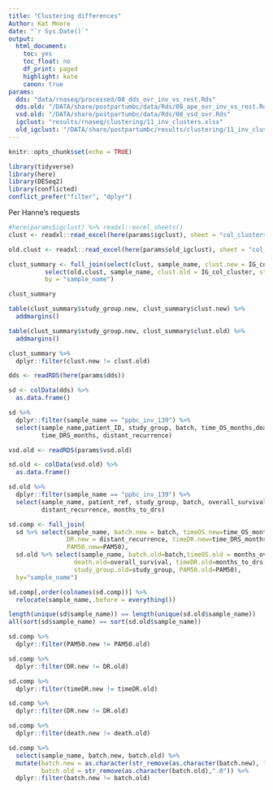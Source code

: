 ```yaml
---
title: "Clustering differences"
Author: Kat Moore
date: "`r Sys.Date()`"
output: 
  html_document:
    toc: yes
    toc_float: no
    df_print: paged
    highlight: kate
    canon: true
params:
  dds: "data/rnaseq/processed/08_dds_ovr_inv_vs_rest.Rds"
  dds.old: "/DATA/share/postpartumbc/data/Rds/08_ape_ovr_inv_vs_rest.Rds"
  vsd.old: "/DATA/share/postpartumbc/data/Rds/08_vsd_ovr.Rds"
  igclust: "results/rnaseq/clustering/11_inv_clusters.xlsx"
  old_igclust: "/DATA/share/postpartumbc/results/clustering/11_inv_clusters.xlsx"
---
```


```r
knitr::opts_chunk$set(echo = TRUE)
```

```r
library(tidyverse)
library(here)
library(DESeq2)
library(conflicted)
conflict_prefer("filter", "dplyr")
```

Per Hanne's requests

```r
#here(params$igclust) %>% readxl::excel_sheets()
clust <- readxl::read_excel(here(params$igclust), sheet = "col_clusters")
```

```r
old.clust <- readxl::read_excel(here(params$old_igclust), sheet = "col_clusters")
```

```r
clust_summary <- full_join(select(clust, sample_name, clust.new = IG_col_cluster, study_group.new = study_group),
          select(old.clust, sample_name, clust.old = IG_col_cluster, study_group.old = study_group),
          by = "sample_name")

clust_summary
```

```r
table(clust_summary$study_group.new, clust_summary$clust.new) %>%
  addmargins()
```

```r
table(clust_summary$study_group.new, clust_summary$clust.old) %>%
  addmargins()
```

```r
clust_summary %>%
  dplyr::filter(clust.new != clust.old)
```

```r
dds <- readRDS(here(params$dds))
```

```r
sd <- colData(dds) %>%
  as.data.frame() 

sd %>%
  dplyr::filter(sample_name == "ppbc_inv_139") %>%
  select(sample_name,patient_ID, study_group, batch, time_OS_months,death,
         time_DRS_months, distant_recurrence)

```

```r
vsd.old <- readRDS(params$vsd.old)

sd.old <- colData(vsd.old) %>%
  as.data.frame() 

sd.old %>%
  dplyr::filter(sample_name == "ppbc_inv_139") %>%
  select(sample_name, patient_ref, study_group, batch, overall_survival, months_overall_survival,
         distant_recurrence, months_to_drs)
```

```r
sd.comp <- full_join(
  sd %>% select(sample_name, batch.new = batch, timeOS.new=time_OS_months, death.new=death,
                DR.new = distant_recurrence, timeDR.new=time_DRS_months, study_group.new=study_group,
                PAM50.new=PAM50),
  sd.old %>% select(sample_name, batch.old=batch,timeOS.old = months_overall_survival,
                  death.old=overall_survival, timeDR.old=months_to_drs, DR.old=distant_recurrence,
                  study_group.old=study_group, PAM50.old=PAM50),
  by="sample_name")
```

```r
sd.comp[,order(colnames(sd.comp))] %>%
  relocate(sample_name,.before = everything())
```

```r
length(unique(sd$sample_name)) == length(unique(sd.old$sample_name))
all(sort(sd$sample_name) == sort(sd.old$sample_name))
```


```r
sd.comp %>%
  dplyr::filter(PAM50.new != PAM50.old)
```

```r
sd.comp %>%
  dplyr::filter(DR.new != DR.old)
```

```r
sd.comp %>%
  dplyr::filter(timeDR.new != timeDR.old)
```

```r
sd.comp %>%
  dplyr::filter(DR.new != DR.old)
```

```r
sd.comp %>%
  dplyr::filter(death.new != death.old)
```

```r
sd.comp %>%
  select(sample_name, batch.new, batch.old) %>%
  mutate(batch.new = as.character(str_remove(as.character(batch.new), "batch ")),
         batch.old = str_remove(as.character(batch.old),".0")) %>%
  dplyr::filter(batch.new != batch.old)
```
